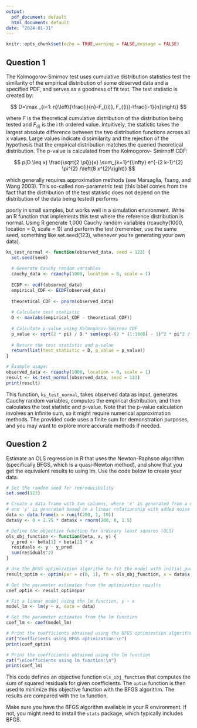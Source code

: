 ---
output:
  pdf_document: default
  html_document: default
date: "2024-01-31"
---

```{r setup, include=FALSE}
knitr::opts_chunk$set(echo = TRUE,warning = FALSE,message = FALSE)
```


## Question 1



The Kolmogorov-Smirnov test uses cumulative distribution statistics test the similarity of the empirical distribution of some observed data and a specified PDF, and serves as a goodness of fit test. The test statistic is created by: 


$$
D=\max _{i=1: n}\left\{\frac{i}{n}-F_{(i)}, F_{(i)}-\frac{i-1}{n}\right\}
$$



where  $F$  is the theoretical cumulative distribution of the distribution being tested and  $F_{(i)}$  is the  i  th ordered value. Intuitively, the statistic takes the largest absolute difference between the two distribution functions across all  x  values. Large values indicate dissimilarity and the rejection of the hypothesis that the empirical distribution matches the queried theoretical distribution. The p-value is calculated from the Kolmogorov- Smirnoff CDF:

$$
p(D \leq x) \frac{\sqrt{2 \pi}}{x} \sum_{k=1}^{\infty} e^{-(2 k-1)^{2} \pi^{2} /\left(8 x^{2}\right)}
$$



which generally requires approximation methods (see Marsaglia, Tsang, and Wang 2003).
This so-called non-parametric test (this label comes from the fact that the distribution of
the test statistic does not depend on the distribution of the data being tested) performs



poorly in small samples, but works well in a simulation environment. Write an R function
that implements this test where the reference distribution is normal. Using R generate 1,000
Cauchy random variables (rcauchy(1000, location = 0, scale = 1)) and perform the
test (remember, use the same seed, something like set.seed(123), whenever you’re generating your own data).






```{r}
ks_test_normal <- function(observed_data, seed = 123) {
  set.seed(seed)
  
  # Generate Cauchy random variables
  cauchy_data <- rcauchy(1000, location = 0, scale = 1)
  
  ECDF <- ecdf(observed_data)
  empirical_CDF <- ECDF(observed_data)
  
  theoretical_CDF <- pnorm(observed_data)
  
  # Calculate test statistic
  D <- max(abs(empirical_CDF - theoretical_CDF))
  
  # Calculate p-value using Kolmogorov-Smirnov CDF
  p_value <- sqrt(2 * pi) / D * sum(exp(-(2 * (1:1000) - 1)^2 * pi^2 / (8 * D^2)))
  
  # Return the test statistic and p-value
  return(list(test_statistic = D, p_value = p_value))
}

# Example usage:
observed_data <- rcauchy(1000, location = 0, scale = 1)
result <- ks_test_normal(observed_data, seed = 123)
print(result)
```

This function, `ks_test_normal`, takes observed data as input, generates Cauchy random variables, computes the empirical distribution, and then calculates the test statistic and p-value. Note that the p-value calculation involves an infinite sum, so it might require numerical approximation methods. The provided code uses a finite sum for demonstration purposes, and you may want to explore more accurate methods if needed.




##  Question 2



Estimate an OLS regression in R that uses the Newton-Raphson algorithm (specifically BFGS,
which is a quasi-Newton method), and show that you get the equivalent results to using lm.
Use the code below to create your data.




```{r}
# Set the random seed for reproducibility
set.seed(123)

# Create a data frame with two columns, where 'x' is generated from a uniform distribution in the range [1, 10],
# and 'y' is generated based on a linear relationship with added noise
data <- data.frame(x = runif(200, 1, 10))
data$y <- 0 + 2.75 * data$x + rnorm(200, 0, 1.5)

# Define the objective function for ordinary least squares (OLS)
ols_obj_function <- function(beta, x, y) {
  y_pred <- beta[1] + beta[2] * x
  residuals <- y - y_pred
  sum(residuals^2)
}

# Use the BFGS optimization algorithm to fit the model with initial parameters set to c(0, 1)
result_optim <- optim(par = c(0, 1), fn = ols_obj_function, x = data$x, y = data$y, method = "BFGS")

# Get the parameter estimates from the optimization results
coef_optim <- result_optim$par

# Fit a linear model using the lm function, y ~ x
model_lm <- lm(y ~ x, data = data)

# Get the parameter estimates from the lm function
coef_lm <- coef(model_lm)

# Print the coefficients obtained using the BFGS optimization algorithm
cat("Coefficients using BFGS optimization:\n")
print(coef_optim)

# Print the coefficients obtained using the lm function
cat("\nCoefficients using lm function:\n")
print(coef_lm)
```

This code defines an objective function `ols_obj_function` that computes the sum of squared residuals for given coefficients. The `optim` function is then used to minimize this objective function with the BFGS algorithm. The results are compared with the `lm` function.

Make sure you have the BFGS algorithm available in your R environment. If not, you might need to install the `stats` package, which typically includes BFGS.